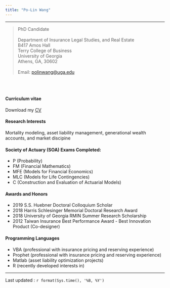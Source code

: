 ---
title: "Po-Lin Wang"
---
****************
>
| PhD Candidate
|
| Department of Insurance Legal Studies, and Real Estate
| B417 Amos Hall 
| Terry College of Business
| University of Georgia
| Athens, GA, 30602
|
| Email: [polinwang@uga.edu](mailto:polinwang@uga.edu)

\
\


#### Curriculum vitae

Download my [CV](https://drive.google.com/open?id=11fYgP4730ACtHvJyV-oJ00UJ8vQG7b-4)

#### Research Interests

Mortality modeling, asset liability management, generational wealth accounts, and market discipine


#### Society of Actuary (SOA) Exams Completed:

- P (Probability)
- FM (Financial Mathematics)
- MFE (Models for Financial Economics)
- MLC (Models for Life Contingencies)
- C (Construction and Evaluation of Actuarial Models)

#### Awards and Honors

- 2019 S.S. Huebner Doctoral Colloquium Scholar
- 2018 Harris Schlesinger Memorial Doctoral Research Award
- 2018 University of Georgia RMIN Summer Research Scholarship
- 2012 Taiwan Insurance Best Performance Award - Best Innovation Product (Co-designer)

#### Programming Languages

- VBA (professional with insurance pricing and reserving experience)
- Prophet (professional with insurance pricing and reserving experience)
- Matlab (asset liability optimization projects)
- R (recently developed interests in)

************

Last updated : `r format(Sys.time(), '%B, %Y')`